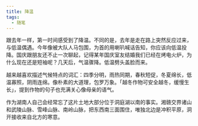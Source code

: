 ```yaml
---
title: 降温
tags:
  - 随笔
---
```


跟去年一样，第一时间感受到了降温。不同的是，去年是走在路上突然反应过来，与低温偶遇。今年像被大队人马包围，为首的用喇叭喊话告知，你应该向低温投降。国庆跟朋友还不止一次聊起，记得某年国庆室友结婚我们已经在烤电火炉，为什么现在还是短袖呢？几天后，气温骤降。低温劈头盖脸而来。

越来越喜欢描述气候特点的词汇：四季分明，雨热同期，春秋短促，冬夏绵长，低温寡照，阴雨连绵。像朴素的大道理，包罗万象。「越冬作物可安全越冬，缓慢生长」，提到作物的句子也充满关心像母亲的语气。

作为湖南人自己会经常忘了这片土地大部分位于洞庭湖以南的事实。湘赣交界诸山和武陵山脉、雪峰山脉、南岭山脉，把东西南三面围住，唯独北边是冲积平原，洞开接收来自北方的寒意。
